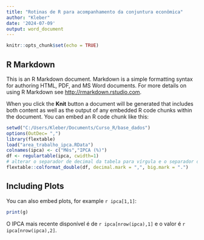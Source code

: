 ---
title: "Rotinas de R para acompanhamento da conjuntura econômica"
author: "Kleber"
date: '2024-07-09'
output: word_document
---

```{r setup, include=FALSE}
knitr::opts_chunk$set(echo = TRUE)
```

## R Markdown

This is an R Markdown document. Markdown is a simple formatting syntax for authoring HTML, PDF, and MS Word documents. For more details on using R Markdown see <http://rmarkdown.rstudio.com>.

When you click the **Knit** button a document will be generated that includes both content as well as the output of any embedded R code chunks within the document. You can embed an R code chunk like this:

```{r cars, echo=FALSE}
setwd("C:/Users/Kleber/Documents/Curso_R/base_dados")
options(OutDec= ",")
library(flextable)
load("area_trabalho_ipca.RData")
colnames(ipca) <- c("Mês","IPCA (%)")
df <- regulartable(ipca, cwidth=1)
# alterar o separador de decimal da tabela para vírgula e o separador de milhar para ponto
flextable::colformat_double(df, decimal.mark = ",", big.mark = ".")
```

## Including Plots

You can also embed plots, for example `r ipca[1,1]`:

```{r pressure, echo=FALSE}
print(g)
```

O IPCA mais recente disponível é de `r ipca[nrow(ipca),1]` e o valor é `r ipca[nrow(ipca),2]`.
